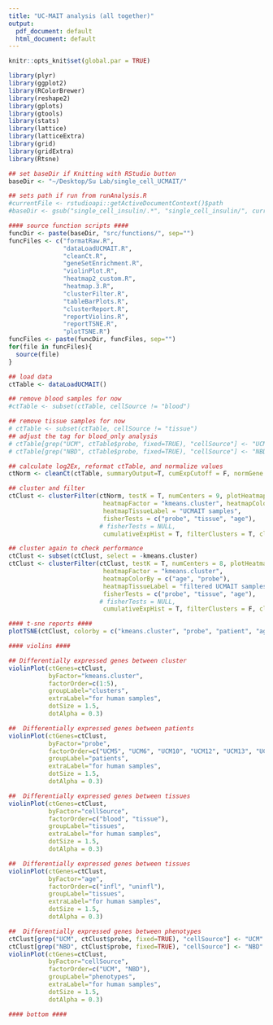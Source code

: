 ```yaml
---
title: "UC-MAIT analysis (all together)"
output:
  pdf_document: default
  html_document: default
---
```


```r
knitr::opts_knit$set(global.par = TRUE)
```

```r
library(plyr)
library(ggplot2)
library(RColorBrewer)
library(reshape2)
library(gplots)
library(gtools)
library(stats)
library(lattice)
library(latticeExtra)
library(grid)
library(gridExtra)
library(Rtsne)
```


```r

## set baseDir if Knitting with RStudio button
baseDir <- "~/Desktop/Su Lab/single_cell_UCMAIT/"

## sets path if run from runAnalysis.R
#currentFile <- rstudioapi::getActiveDocumentContext()$path
#baseDir <- gsub("single_cell_insulin/.*", "single_cell_insulin/", currentFile)

#### source function scripts ####
funcDir <- paste(baseDir, "src/functions/", sep="")
funcFiles <- c("formatRaw.R", 
               "dataLoadUCMAIT.R", 
               "cleanCt.R", 
               "geneSetEnrichment.R", 
               "violinPlot.R", 
               "heatmap2_custom.R",
               "heatmap.3.R",
               "clusterFilter.R",
               "tableBarPlots.R",
               "clusterReport.R",
               "reportViolins.R",
               "reportTSNE.R",
               "plotTSNE.R")
funcFiles <- paste(funcDir, funcFiles, sep="")
for(file in funcFiles){
  source(file)
}

```


```r
## load data
ctTable <- dataLoadUCMAIT()

## remove blood samples for now
#ctTable <- subset(ctTable, cellSource != "blood")

## remove tissue samples for now
# ctTable <- subset(ctTable, cellSource != "tissue")
## adjust the tag for blood_only analysis
# ctTable[grep("UCM", ctTable$probe, fixed=TRUE), "cellSource"] <- "UCM"
# ctTable[grep("NBD", ctTable$probe, fixed=TRUE), "cellSource"] <- "NBD"

## calculate log2Ex, reformat ctTable, and normalize values
ctNorm <- cleanCt(ctTable, summaryOutput=T, cumExpCutoff = F, normGene = "none")

```




```r
## cluster and filter
ctClust <- clusterFilter(ctNorm, testK = T, numCenters = 9, plotHeatmap=T, plotClustOnly=F,
                          heatmapFactor = "kmeans.cluster", heatmapColorBy = c("age", "probe"),
                          heatmapTissueLabel = "UCMAIT samples",
                          fisherTests = c("probe", "tissue", "age"),
                         # fisherTests = NULL,
                          cumulativeExpHist = T, filterClusters = T, clustersToRemove = c(6))
```


```r
## cluster again to check performance
ctClust <- subset(ctClust, select = -kmeans.cluster)
ctClust <- clusterFilter(ctClust, testK = T, numCenters = 8, plotHeatmap=T, plotClustOnly=F,
                          heatmapFactor = "kmeans.cluster",
                          heatmapColorBy = c("age", "probe"),
                          heatmapTissueLabel = "filtered UCMAIT samples",
                          fisherTests = c("probe", "tissue", "age"),
                         # fisherTests = NULL,
                          cumulativeExpHist = T, filterClusters = F, clustersToRemove = NULL)

```


```r
#### t-sne reports ####
plotTSNE(ctClust, colorby = c("kmeans.cluster", "probe", "patient", "age"))
```


```r
#### violins ####

## Differentially expressed genes between cluster
violinPlot(ctGenes=ctClust, 
           byFactor="kmeans.cluster", 
           factorOrder=c(1:5),
           groupLabel="clusters", 
           extraLabel="for human samples",
           dotSize = 1.5, 
           dotAlpha = 0.3)

##  Differentially expressed genes between patients
violinPlot(ctGenes=ctClust, 
           byFactor="probe", 
           factorOrder=c("UCM5", "UCM6", "UCM10", "UCM12", "UCM13", "UCM14", "UCM15", "UCM16", "UCM17", "NBD1", "NBD3", "NBD4"),
           groupLabel="patients", 
           extraLabel="for human samples",
           dotSize = 1.5, 
           dotAlpha = 0.3)

##  Differentially expressed genes between tissues
violinPlot(ctGenes=ctClust,
           byFactor="cellSource",
           factorOrder=c("blood", "tissue"),
           groupLabel="tissues",
           extraLabel="for human samples",
           dotSize = 1.5,
           dotAlpha = 0.3)

##  Differentially expressed genes between tissues
violinPlot(ctGenes=ctClust,
           byFactor="age",
           factorOrder=c("infl", "uninfl"),
           groupLabel="tissues",
           extraLabel="for human samples",
           dotSize = 1.5,
           dotAlpha = 0.3)

##  Differentially expressed genes between phenotypes
ctClust[grep("UCM", ctClust$probe, fixed=TRUE), "cellSource"] <- "UCM"
ctClust[grep("NBD", ctClust$probe, fixed=TRUE), "cellSource"] <- "NBD"
violinPlot(ctGenes=ctClust,
           byFactor="cellSource",
           factorOrder=c("UCM", "NBD"),
           groupLabel="phenotypes",
           extraLabel="for human samples",
           dotSize = 1.5,
           dotAlpha = 0.3)

#### bottom ####
```





